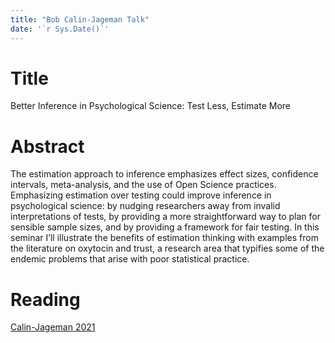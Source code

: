 ```yaml
---
title: "Bob Calin-Jageman Talk"
date: '`r Sys.Date()`'
---
```

# Title 

Better Inference in Psychological Science: Test Less, Estimate More

# Abstract
The estimation approach to inference emphasizes effect sizes, confidence intervals, meta-analysis, and the use of Open Science practices.  Emphasizing estimation over testing could improve inference in psychological science: by nudging researchers away from invalid interpretations of tests, by providing a more straightforward way to plan for sensible sample sizes, and by providing a framework for fair testing.  In this seminar I’ll illustrate the benefits of estimation thinking with examples from the literature on oxytocin and trust, a research area that typifies some of the endemic problems that arise with poor statistical practice. 

# Reading

[Calin-Jageman 2021]("/bob_calin-uncert.pdf")
